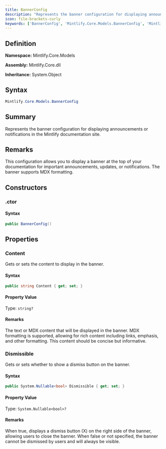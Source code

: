 ```yaml
---
title: BannerConfig
description: "Represents the banner configuration for displaying announcements or notifications in the Mintlify documentation site."
icon: file-brackets-curly
keywords: ['BannerConfig', 'Mintlify.Core.Models.BannerConfig', 'Mintlify.Core.Models', 'class', 'System.Object']
---
```


## Definition

**Namespace:** Mintlify.Core.Models

**Assembly:** Mintlify.Core.dll

**Inheritance:** System.Object

## Syntax

```csharp
Mintlify.Core.Models.BannerConfig
```

## Summary

Represents the banner configuration for displaying announcements or notifications in the Mintlify documentation site.

## Remarks

This configuration allows you to display a banner at the top of your documentation
            for important announcements, updates, or notifications. The banner supports MDX formatting.

## Constructors

### .ctor

#### Syntax

```csharp
public BannerConfig()
```

## Properties

### Content

Gets or sets the content to display in the banner.

#### Syntax

```csharp
public string Content { get; set; }
```

#### Property Value

Type: `string?`

#### Remarks

The text or MDX content that will be displayed in the banner. MDX formatting
            is supported, allowing for rich content including links, emphasis, and other
            formatting. This content should be concise but informative.

### Dismissible

Gets or sets whether to show a dismiss button on the banner.

#### Syntax

```csharp
public System.Nullable<bool> Dismissible { get; set; }
```

#### Property Value

Type: `System.Nullable<bool>?`

#### Remarks

When true, displays a dismiss button (X) on the right side of the banner,
            allowing users to close the banner. When false or not specified, the banner
            cannot be dismissed by users and will always be visible.


